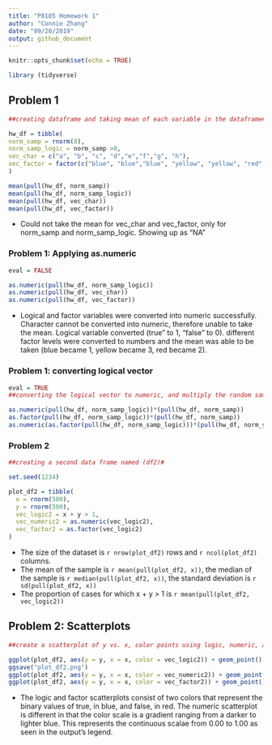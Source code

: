 ```yaml
---
title: "P8105 Homework 1"
author: "Connie Zhang"
date: "09/20/2019"
output: github_document
---
```


```r
knitr::opts_chunk$set(echo = TRUE)

library (tidyverse)
```

## Problem 1
```r
##creating dataframe and taking mean of each variable in the dataframe#

hw_df = tibble(
norm_samp = rnorm(8),
norm_samp_logic = norm_samp >0,
vec_char = c("a", "b", "c", "d","e","f","g", "h"),
vec_factor = factor(c("blue", "blue","blue", "yellow", "yellow", "red","red", "red"))
)

mean(pull(hw_df, norm_samp))
mean(pull(hw_df, norm_samp_logic))
mean(pull(hw_df, vec_char))
mean(pull(hw_df, vec_factor))

```
* Could not take the mean for vec_char and vec_factor, only for norm_samp and norm_samp_logic. Showing up as "NA"

### Problem 1: Applying as.numeric
```r
eval = FALSE

as.numeric(pull(hw_df, norm_samp_logic))
as.numeric(pull(hw_df, vec_char))
as.numeric(pull(hw_df, vec_factor))
```
* Logical and factor variables were converted into numeric successfully. Character cannot be converted into numeric, therefore unable to take the mean. Logical variable converted (true" to 1, "false" to 0). different factor levels were converted to numbers and the mean was able to be taken (blue became 1, yellow became 3, red became 2).

### Problem 1: converting logical vector
```r
eval = TRUE
##converting the logical vector to numeric, and multiply the random sample by the result, converting the logical vector to a factor, and multiply the random sample by the result, and convert the logical vector to a factor and then convert the result to numeric, and multiply the random sample by the result ##

as.numeric(pull(hw_df, norm_samp_logic))*(pull(hw_df, norm_samp))
as.factor(pull(hw_df, norm_samp_logic))*(pull(hw_df, norm_samp))
as.numeric(as.factor(pull(hw_df, norm_samp_logic)))*(pull(hw_df, norm_samp))
```


### Problem 2
```r
##creating a second data frame named (df2)# 

set.seed(1234)

plot_df2 = tibble(
  x = rnorm(500),
  y = rnorm(500),
  vec_logic2 = x + y > 1,
  vec_numeric2 = as.numeric(vec_logic2),
  vec_factor2 = as.factor(vec_logic2)
)
```
* The size of the dataset is `r nrow(plot_df2)` rows and `r ncol(plot_df2)` columns.
* The mean of the sample is `r mean(pull(plot_df2, x))`, the median of the sample is `r median(pull(plot_df2, x))`, the standard deviation is `r sd(pull(plot_df2, x))`
* The proportion of cases for which x + y > 1 is `r mean(pull(plot_df2, vec_logic2))`

## Problem 2: Scatterplots
```r
##create a scatterplot of y vs. x, color points using logic, numeric, and factor variables#

ggplot(plot_df2, aes(y = y, x = x, color = vec_logic2)) + geom_point()
ggsave("plot_df2.png")
ggplot(plot_df2, aes(y = y, x = x, color = vec_numeric2)) + geom_point()
ggplot(plot_df2, aes(y = y, x = x, color = vec_factor2)) + geom_point()
```

* The logic and factor scatterplots consist of two colors that represent the binary values of true, in blue, and false, in red. The numeric scatterplot is different in that the color scale is a gradient ranging from a darker to lighter blue. This represents the continuous scalae from 0.00 to 1.00 as seen in the output's legend. 